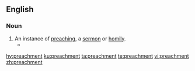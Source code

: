 ==English==

===Noun===
{{en-noun}}

# An instance of [[preaching]], a [[sermon]] or [[homily]].
#* {{quote-journal|author=Steven Erlanger|authorlink=Steven Erlanger|title=Are Western values losing their sway? &#91;print version: Did liberalism win? It's not clear, ''International New York Times'', 14 September 2015, p.&nbsp;7&#93;|url=http://www.nytimes.com/2015/09/13/sunday-review/are-western-values-losing-their-sway.html|work={{w|The New York Times}}|date=12 September 2015|passage=Many of the emerging powerhouses of globalization, like Brazil, are interested in democracy and the rule of law, but not in the '''preachments''' of the West, which they regard as laced with hypocrisy.}}

[[hy:preachment]]
[[ku:preachment]]
[[ta:preachment]]
[[te:preachment]]
[[vi:preachment]]
[[zh:preachment]]
